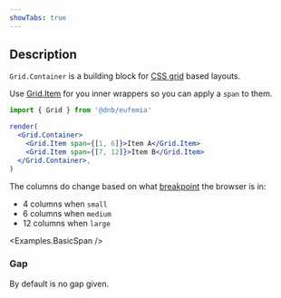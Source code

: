 ```yaml
---
showTabs: true
---
```



## Description

`Grid.Container` is a building block for [CSS grid](https://developer.mozilla.org/en-US/docs/Web/CSS/CSS_grid_layout) based layouts.

Use [Grid.Item](/uilib/layout/grid/item) for you inner wrappers so you can apply a `span` to them.

```jsx
import { Grid } from '@dnb/eufemia'

render(
  <Grid.Container>
    <Grid.Item span={[1, 6]}>Item A</Grid.Item>
    <Grid.Item span={[7, 12]}>Item B</Grid.Item>
  </Grid.Container>,
)
```

The columns do change based on what [breakpoint](/uilib/usage/layout/media-queries/) the browser is in:

- 4 columns when `small`
- 6 columns when `medium`
- 12 columns when `large`

<Examples.BasicSpan />

### Gap

By default is no gap given.
